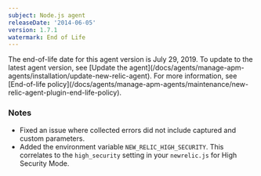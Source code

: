 ```yaml
---
subject: Node.js agent
releaseDate: '2014-06-05'
version: 1.7.1
watermark: End of Life
---
```


<Callout variant="important">
  The end-of-life date for this agent version is July 29, 2019. To update to the latest agent version, see [Update the agent](/docs/agents/manage-apm-agents/installation/update-new-relic-agent). For more information, see [End-of-life policy](/docs/agents/manage-apm-agents/maintenance/new-relic-agent-plugin-end-life-policy).
</Callout>

### Notes

* Fixed an issue where collected errors did not include captured and custom parameters.
* Added the environment variable `NEW_RELIC_HIGH_SECURITY`. This correlates to the `high_security` setting in your `newrelic.js` for High Security Mode.
